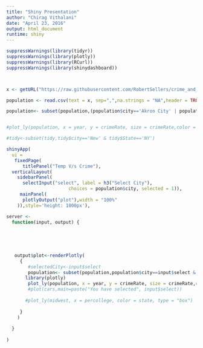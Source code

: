 ```yaml
---
title: "Shiny Presentation"
author: "Chirag Vithalani"
date: "April 23, 2016"
output: html_document
runtime: shiny
---
```



```r

suppressWarnings(library(tidyr))
suppressWarnings(library(plotly))
suppressWarnings(library(RCurl))
suppressWarnings(library(shinydashboard))



x <- getURL("https://raw.githubusercontent.com/RobertSellers/crime_and_weather_study/master/data/Export/crimeANDweather_v1.csv")

population <- read.csv(text = x, sep=",",na.strings = "NA",header = TRUE,stringsAsFactors = FALSE)

population<- subset(population,(population$city=='Akron City' | population$city=='Ada County') & population$year >2005)


#plot_ly(population, x = year, y = crimeRate, size = crimeRate,color = meanMaxF,opacity = meanMaxF, mode = "markers",colors ="Reds")

#tidy<-subset(tidy,tidy$city=='New' & tidy$State=='NY')

```


```r


shinyApp(
  ui = 
   fixedPage(
      titlePanel("Temp V/s Crime"),
  verticalLayout(
    sidebarPanel(
      selectInput("select", label = h3("Select City"), 
                       choices = population$city, selected = 1)),
     mainPanel(
      plotlyOutput("plot"),width = "100%"
    )),style='height: 1000px'),

server <-
  function(input, output) {

    
    
    
    
   output$plot<-renderPlotly(
     {
        #selectedCity<-input$select
        population<- subset(population,population$city==input$select & population$year >2005)
       library(plotly)
        plot_ly(population, x = year, y = crimeRate, size = crimeRate,color = meanMaxF,opacity = meanMaxF, mode = "markers",colors ="Reds")
        #plot(cars,main=paste("You have selected", input$select))
       
       #plot_ly(midwest, x = percollege, color = state, type = "box")
     
     }
    )
    
  }
  
)


```